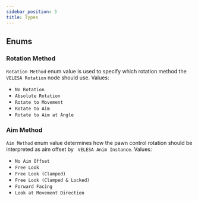 ```yaml
---
sidebar_position: 3
title: Types
---
```


## Enums

### Rotation Method
`Rotation Method` enum value is used to specify which rotation method
the ` VELESA Rotation` node should use.
Values:
* `No Rotation`
* `Absolute Rotation`
* `Rotate to Movement`
* `Rotate to Aim`
* `Rotate to Aim at Angle`

### Aim Method
`Aim Method` enum value determines how the pawn control rotation should be
interpreted as aim offset by ` VELESA Anim Instance`.
Values:
* `No Aim Offset`
* `Free Look`
* `Free Look (Clamped)`
* `Free Look (Clamped & Locked)`
* `Forward Facing`
* `Look at Movement Direction`